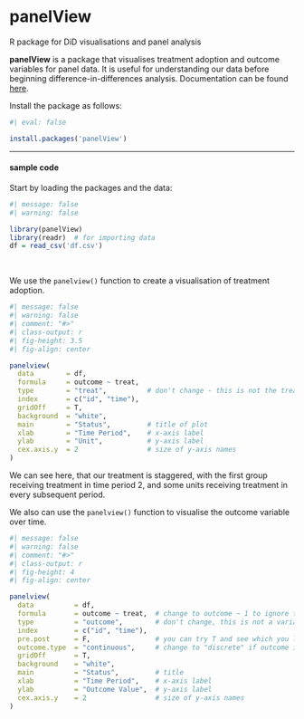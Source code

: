 # panelView {.unnumbered}

::: small
R package for DiD visualisations and panel analysis
:::

**panelView** is a package that visualises treatment adoption and outcome variables for panel data. It is useful for understanding our data before beginning difference-in-differences analysis. Documentation can be found [here](https://yiqingxu.org/packages/panelview/).

Install the package as follows:

```r
#| eval: false

install.packages('panelView')

```

------------------------------------------------------------------------

#### sample code

Start by loading the packages and the data:

```r
#| message: false
#| warning: false

library(panelView)
library(readr)  # for importing data
df = read_csv('df.csv')
```

<br />

We use the `panelview()` function to create a visualisation of treatment adoption.

```r
#| message: false
#| warning: false
#| comment: "#>"
#| class-output: r
#| fig-height: 3.5
#| fig-align: center

panelview(
  data        = df,
  formula     = outcome ~ treat,
  type        = "treat",          # don't change - this is not the treat var, but an option
  index       = c("id", "time"),
  gridOff     = T,
  background  = "white",
  main        = "Status",         # title of plot
  xlab        = "Time Period",    # x-axis label
  ylab        = "Unit",           # y-axis label
  cex.axis.y  = 2                 # size of y-axis names
)

```

We can see here, that our treatment is staggered, with the first group receiving treatment in time period 2, and some units receiving treatment in every subsequent period.

We also can use the `panelview()` function to visualise the outcome variable over time.

```r
#| message: false
#| warning: false
#| comment: "#>"
#| class-output: r
#| fig-height: 4
#| fig-align: center

panelview(
  data          = df,
  formula       = outcome ~ treat,  # change to outcome ~ 1 to ignore treat colorcoding
  type          = "outcome",        # don't change, this is not a variable, but an option
  index         = c("id", "time"),
  pre.post      = F,                # you can try T and see which you like  
  outcome.type  = "continuous",     # change to "discrete" if outcome is binary
  gridOff       = T,
  background    = "white",
  main          = "Status",         # title
  xlab          = "Time Period",    # x-axis label
  ylab          = "Outcome Value",  # y-axis label
  cex.axis.y    = 2                 # size of y-axis names
)

```
